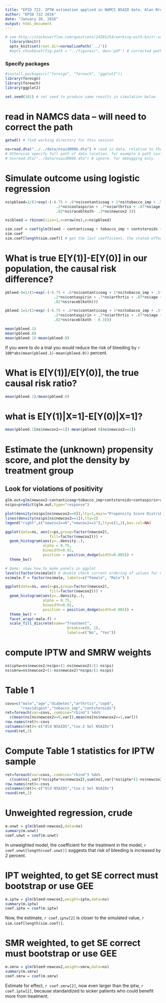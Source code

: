 ```yaml
---
title: "EPID 722. IPTW estimation applied in NAMCS NSAID data. Alan Brookhart"
author: "EPID 722 2016"
date: "January 26, 2016"
output: html_document
---
```


```r
# see http://stackoverflow.com/questions/24585254/working-with-knitr-using-subdirectories
  library(knitr)
  opts_knit$set(root.dir=normalizePath('../'))
  #opts_chunk$set(fig.path = "../figures/", dev='pdf') # corrected path and added dev
```

### Specify packages

```r
#install.packages(c("foreign", "foreach", "ggplot2"))
library(foreign)
library(foreach)
library(ggplot2)

set.seed(101) # set seed to produce same results in simulation below

```

# read in NAMCS data -- will need to correct the path

```r
getwd() # find working directory for this session

ns=read.dta("../../data/nsaid008b.dta") # read in data. relative to the working directory go up 2 levels and into 'data' folder to read data. 
# Otherwise specify full path of data location. for example a path could be c:\temp\nsaid008b.dta
# ns=read.dta("../data/nsaid008b.dta") # ignore. for debugging only.
```


# Simulate outcome using logistic regression

```r
ns$pbleed=1/(1+exp(-(-6.75 + .6*ns$contanticoag + 1*ns$tobacco_imp + .5*ns$contsteroids + 
                       .2*ns$contaspirin + .7*ns$arthrtis + .07*ns$age + .3*ns$male + 
                       .02*ns$raceblkoth- .3*ns$newcox2 )))

ns$bleed = rbinom(size=1,n=nrow(ns),p=ns$pbleed)

sim.coef = coef(glm(bleed ~ contanticoag + tobacco_imp + contsteroids + contaspirin + arthrtis + age + male + raceblkoth + newcox2, data=ns))
sim.coef
sim.coef[length(sim.coef)] # get the last coefficient, the stated effect
```

# What is true E[Y(1)]-E[Y(0)] in our population, the causal risk difference?

```r
pbleed.0=1/(1+exp(-(-6.75 + .6*ns$contanticoag + 1*ns$tobacco_imp + .5*ns$contsteroids + 
                      .2*ns$contaspirin + .7*ns$arthrtis + .07*ns$age + .3*ns$male + 
                      .02*ns$raceblkoth)))

pbleed.1=1/(1+exp(-(-6.75 + .6*ns$contanticoag + 1*ns$tobacco_imp + .5*ns$contsteroids + 
                      .2*ns$contaspirin + .7*ns$arthrtis + .07*ns$age + .3*ns$male + 
                      .02*ns$raceblkoth - 0.3)))

mean(pbleed.1)
mean(pbleed.0)
mean(pbleed.1)-mean(pbleed.0)
```

If you were to do a trial you would reduce the risk of bleeding by `r 100*abs(mean(pbleed.1)-mean(pbleed.0))` percent.

# What is E[Y(1)]/E[Y(0)], the true causal risk ratio?
```r
mean(pbleed.1)/mean(pbleed.0)
```

# what is E[Y(1)|X=1]-E[Y(0)|X=1]?

```r
mean(pbleed.1[ns$newcox2==1])-mean(pbleed.0[ns$newcox2==1])
```

# Estimate the (unknown) propensity score, and plot the density by treatment group

## Look for violations of positivity

```r
glm.out=glm(newcox2~contanticoag+tobacco_imp+contsteroids+contaspirin+arthrtis+age+male+raceblkoth,family=binomial,data=ns)
ns$ps=predict(glm.out,type="response")

plot(density(ns$ps[ns$newcox2==0]),lty=1,main="Propensity Score Distribution")
lines(density(ns$ps[ns$newcox2==1]),lty=2)
legend("right",c("newcox2==0","newcox2==1"),lty=c(1,2),box.col=NA)

ggplot(data=ns, aes(x=ps,group=factor(newcox2), 
                    fill=factor(newcox2))) + 
  geom_histogram(aes(y=..density..),
                 alpha = 0.75,
                 binwidth=0.01, 
                 position = position_dodge(width=0.005)) + 
  theme_bw()

# Demo: show how to make panels in ggplot
levels(factor(ns$male)) # double check current ordering of values for male
ns$male.f = factor(ns$male, labels=c("Female", "Male") )

ggplot(data=ns, aes(x=ps,group=factor(newcox2), 
                    fill=factor(newcox2))) + 
  geom_histogram(aes(y=..density..),
                 alpha = 0.75,
                 binwidth=0.01, 
                 position = position_dodge(width=0.005)) + 
  theme_bw() +
  facet_wrap(~male.f) +
  scale_fill_discrete(name="Treatment",
                            breaks=c(0, 1),
                            labels=c("No", "Yes"))
```

# compute IPTW and SMRW weights

```r
ns$iptw=ns$newcox2/ns$ps+(1-ns$newcox2)/(1-ns$ps)
ns$smrw=ns$newcox2+(1-ns$newcox2)*ns$ps/(1-ns$ps)
```

# Table 1
```r
covs=c("male","age","diabetes","arthrtis","copd",
       "reas1digest","tobacco_imp","contsteroids")
ret=foreach(var=covs,.combine="rbind") %do%
  c(mean(ns[ns$newcox2==0,var]),mean(ns[ns$newcox2==1,var]))
row.names(ret)<-covs
colnames(ret)<-c("Old NSAIDS","Cox-2 Sel NSAIDs")
round(ret,2)
```

# Compute Table 1 statistics for IPTW sample
```r
ret=foreach(var=covs,.combine="rbind") %do%
  c(sum(ns[,var]*ns$iptw*ns$newcox2),sum(ns[,var]*ns$iptw*(1-ns$newcox2)))/nrow(ns)
row.names(ret)<-covs
colnames(ret)<-c("Old NSAIDS","Cox-2 Sel NSAIDs")
round(ret,2)
```

# Unweighted regression, crude
```r
m.unwt = glm(bleed~newcox2,data=ns)
summary(m.unwt)
coef.unwt = coef(m.unwt)
```

In unweighted model, the coefficient for the treatment in the model, `r coef.unwt[length(coef.unwt)]` suggests that risk of bleeding is increased by 2 percent.

# IPT weighted, to get SE correct must bootstrap or use GEE
```r
m.iptw = glm(bleed~newcox2,weight=iptw,data=ns) 
summary(m.iptw)
coef.iptw = coef(m.iptw)
```

Now, the estimate, `r coef.iptw[2]` is closer to the simulated value, `r sim.coef[length(sim.coef)]`.

# SMR weighted, to get SE correct must bootstrap or use GEE
```r
m.smrw = glm(bleed~newcox2,weight=smrw,data=ns) 
summary(m.smrw)
coef.smrw = coef(m.smrw)
```

Estimate for effect, `r coef.smrw[2]`, now even larger than the iptw, `r coef.iptw[2]`, because standardized to sicker patients who could benefit more from treatment.
